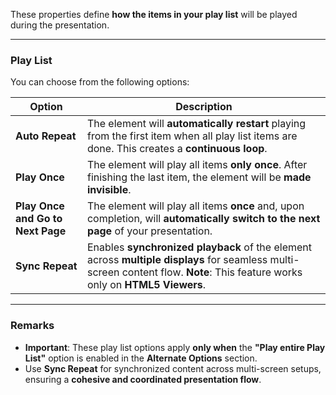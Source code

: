
These properties define **how the items in your play list** will be played during the presentation.

---

### Play List

You can choose from the following options:

| **Option**                         | **Description**                                                                                           |
|------------------------------------|-----------------------------------------------------------------------------------------------------------|
| **Auto Repeat**                     | The element will **automatically restart** playing from the first item when all play list items are done. This creates a **continuous loop**. |
| **Play Once**                       | The element will play all items **only once**. After finishing the last item, the element will be **made invisible**. |
| **Play Once and Go to Next Page**   | The element will play all items **once** and, upon completion, will **automatically switch to the next page** of your presentation. |
| **Sync Repeat**                     | Enables **synchronized playback** of the element across **multiple displays** for seamless multi-screen content flow. **Note**: This feature works only on **HTML5 Viewers**. |

---

### Remarks

- **Important**: These play list options apply **only when** the **"Play entire Play List"** option is enabled in the **Alternate Options** section.
- Use **Sync Repeat** for synchronized content across multi-screen setups, ensuring a **cohesive and coordinated presentation flow**.

